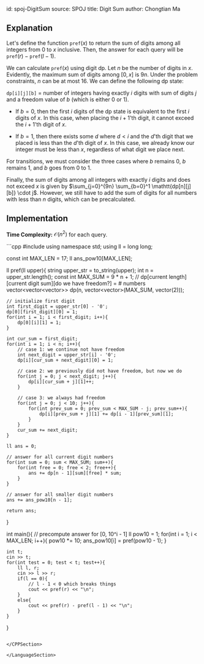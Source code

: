 id: spoj-DigitSum
source: SPOJ 
title: Digit Sum
author: Chongtian Ma

## Explanation
Let's define the function $\mathtt{pref}(x)$ to return the sum of digits among all integers from $0$ to $x$ inclusive. Then, the answer for each query will be $\mathtt{pref}(r) - \mathtt{pref}(l-1)$.

We can calculate $\mathtt{pref}(x)$ using digit dp. Let $n$ be the number of digits in $x$. Evidently, the maximum sum of digits among $[0, x]$ is $9n$. Under the problem constraints, $n$ can be at most $16$. We can define the following dp state:

$\mathtt{dp[i][j][b]}$ = number of integers having exactly $i$ digits with sum of digits $j$ and a freedom value of $b$ (which is either $0$ or $1$). 

- If $b = 0$, then the first $i$ digits of the dp state is equivalent to the first $i$ digits of $x$. In this case, when placing the $i+1$'th digit, it cannot exceed the $i+1$'th digit of $x$. 

- If $b = 1$, then there exists some $d$ where $d < i$ and the $d$'th digit that we placed is less than the $d$'th digit of $x$. In this case, we already know our integer must be less than $x$, regardless of what digit we place next. 

For transitions, we must consider the three cases where $b$ remains $0$, $b$ remains $1$, and $b$ goes from $0$ to $1$.

Finally, the sum of digits among all integers with exactly $i$ digits and does not exceed $x$ is given by $\sum_{j=0}^{9n} \sum_{b=0}^1 \mathtt{dp[n][j][b]} \cdot j$. However, we still have to add the sum of digits for all numbers with less than $n$ digits, which can be precalculated.

## Implementation

**Time Complexity:** $\mathcal{O}(n^2)$ for each query.

<LanguageSection>

<CPPSection>
```cpp 
#include <bits/stdc++.h>
using namespace std;
using ll = long long;

const int MAX_LEN = 17;
ll ans_pow10[MAX_LEN];

ll pref(ll upper){
	string upper_str = to_string(upper);
	int n = upper_str.length();
	const int MAX_SUM = 9 * n + 1;
	// dp[current length][current digit sum][do we have freedom?] = # numbers
	vector<vector<vector<ll>>> dp(n, vector<vector<ll>>(MAX_SUM, vector<ll>(2)));
	
	// initialize first digit
	int first_digit = upper_str[0] - '0';
	dp[0][first_digit][0] = 1;
	for(int i = 1; i < first_digit; i++){
		dp[0][i][1] = 1;
	}
	
	int cur_sum = first_digit;
	for(int i = 1; i < n; i++){
		// case 1: we continue not have freedom
		int next_digit = upper_str[i] - '0';
		dp[i][cur_sum + next_digit][0] = 1;
		
		// case 2: we previously did not have freedom, but now we do
		for(int j = 0; j < next_digit; j++){
			dp[i][cur_sum + j][1]++;
		}
		
		// case 3: we always had freedom
		for(int j = 0; j < 10; j++){
			for(int prev_sum = 0; prev_sum < MAX_SUM - j; prev_sum++){
				dp[i][prev_sum + j][1] += dp[i - 1][prev_sum][1];		
			}
		}
		cur_sum += next_digit;
	}
	
	ll ans = 0;
	
	// answer for all current digit numbers
	for(int sum = 0; sum < MAX_SUM; sum++){
		for(int free = 0; free < 2; free++){
			ans += dp[n - 1][sum][free] * sum;
		}
	}
	
	// answer for all smaller digit numbers
	ans += ans_pow10[n - 1];
	
	return ans;
}

int main(){
	// precompute answer for [0, 10^i - 1]
	ll pow10 = 1;
	for(int i = 1; i < MAX_LEN; i++){
		pow10 *= 10;
		ans_pow10[i] = pref(pow10 - 1); 
	}
	
	int t;
	cin >> t;
	for(int test = 0; test < t; test++){
		ll l, r;
		cin >> l >> r;
		if(l == 0){
			// l - 1 < 0 which breaks things
			cout << pref(r) << "\n";
		}
		else{
			cout << pref(r) - pref(l - 1) << "\n";
		}
	}
}
```

</CPPSection>

</LanguageSection>